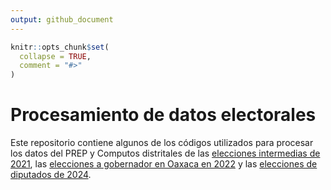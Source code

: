 ```yaml
---
output: github_document
---
```

<!-- README.md is generated from README.Rmd. Please edit that file -->

```r
knitr::opts_chunk$set(
  collapse = TRUE,
  comment = "#>"
)
```
# Procesamiento de datos electorales

<!-- badges: start -->
<!-- badges: end -->

Este repositorio contiene algunos de los códigos utilizados para procesar los datos del PREP y Computos distritales de las [elecciones intermedias de 2021](03_codigos/elec-diputados-2021.R), las [elecciones a gobernador en Oaxaca en 2022](03_codigos/elec-locales-oaxaca-2022.R) y las [elecciones de diputados de 2024](03_codigos/elec-diputados-2024.R).
